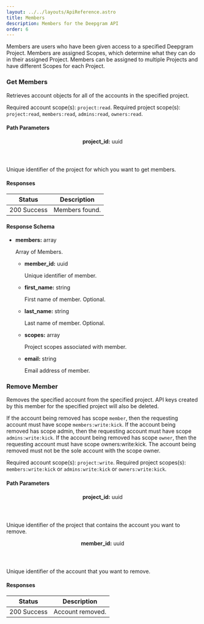 ```yaml
---
layout: ../../layouts/ApiReference.astro
title: Members
description: Members for the Deepgram API
order: 6
---
```


Members are users who have been given access to a specified Deepgram Project. Members are assigned Scopes, which determine what they can do in their assigned Project. Members can be assigned to multiple Projects and have different Scopes for each Project.

<div>
<div slot="left">

### Get Members

Retrieves account objects for all of the accounts in the specified project.

Required account scope(s): `project:read`. Required project scope(s): `project:read`, `members:read`, `admins:read`, `owners:read`.

#### Path Parameters

<div class="feature">
  <header class="notranslate">
    <strong>project_id:</strong> uuid
  </header>
  <main>
          <p>Unique identifier of the project for which you want to get members.</p>
  </main>
</div>

#### Responses

<table>
  <thead>
    <tr>
      <th>Status</th>
      <th>Description</th>
    </tr>
  </thead>
  <tbody>
    <tr>
      <td>200 Success</td>
      <td>Members found.</td>
    </tr>
  </tbody>
</table>

#### Response Schema

<ul class="response">
  <li>
    <p class="notranslate"><strong>members:</strong> array</p>
          <p>Array of Members.</p>
    <ul class="response">
      <li>
        <p class="notranslate"><strong>member_id:</strong> uuid</p>
          <p>Unique identifier of member.</p>
      </li>
      <li>
        <p class="notranslate"><strong>first_name:</strong> string</p>
          <p>First name of member. Optional.</p>
      </li>
      <li>
        <p class="notranslate"><strong>last_name:</strong> string</p>
          <p>Last name of member. Optional.</p>
      </li>
      <li>
        <p class="notranslate"><strong>scopes:</strong> array</p>
          <p>Project scopes associated with member.</p>
      </li>
      <li>
        <p class="notranslate"><strong>email:</strong> string</p>
          <p>Email address of member.</p>
      </li>
    </ul>
  </li>
</ul>

</div>
</div>

<div>
<div slot="left">

### Remove Member

Removes the specified account from the specified project. API keys created by this member for the specified project will also be deleted.

If the account being removed has scope `member`, then the requesting account must have scope `members:write:kick`. If the account being removed has scope admin, then the requesting account must have scope `admins:write:kick`. If the account being removed has scope `owner`, then the requesting account must have scope owners:write:kick. The account being removed must not be the sole account with the scope owner.

Required account scope(s): `project:write`. Required project scopes(s): `members:write:kick` or `admins:write:kick` or `owners:write:kick`.

#### Path Parameters

<div class="feature">
  <header class="notranslate">
    <strong>project_id:</strong> uuid
  </header>
  <main>
          <p>Unique identifier of the project that contains the account you want to remove.</p>
  </main>
</div>
<div class="feature">
  <header class="notranslate">
    <strong>member_id:</strong> uuid
  </header>
  <main>
          <p>Unique identifier of the account that you want to remove.</p>
  </main>
</div>

#### Responses

<table>
  <thead>
    <tr>
      <th>Status</th>
      <th>Description</th>
    </tr>
  </thead>
  <tbody>
    <tr>
      <td>200 Success</td>
      <td>Account removed.</td>
    </tr>
  </tbody>
</table>

</div>
</div>
